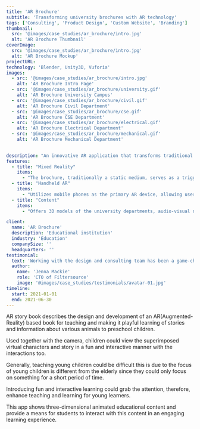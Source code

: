 ```yaml
---
title: 'AR Brochure'
subtitle: 'Transforming university brochures with AR technology'
tags: ['Consulting', 'Product Design', 'Custom Website', 'Branding']
thumbnail:
  src: '@images/case_studies/ar_brochure/intro.jpg'
  alt: 'AR Brochure Thumbnail'
coverImage:
  src: '@images/case_studies/ar_brochure/intro.jpg'
  alt: 'AR Brochure Mockup'
projectURL: 
technology: 'Blender, Unity3D, Vuforia'
images:
  - src: '@images/case_studies/ar_brochure/intro.jpg'
    alt: 'AR Brochure Intro Page'
  - src: '@images/case_studies/ar_brochure/university.gif'
    alt: 'AR Brochure University Campus'
  - src: '@images/case_studies/ar_brochure/civil.gif'
    alt: 'AR Brochure Civil Department'
  - src: '@images/case_studies/ar_brochure/cse.gif'
    alt: 'AR Brochure CSE Department'
  - src: '@images/case_studies/ar_brochure/electrical.gif'
    alt: 'AR Brochure Electrical Department'
  - src: '@images/case_studies/ar_brochure/mechanical.gif'
    alt: 'AR Brochure Mechanical Department'
 

description: "An innovative AR application that transforms traditional university brochures into interactive, mixed reality experiences, enhancing user engagement and providing detailed campus insights."
features:
  - title: "Mixed Reality"
    items:
      - "The brochure, traditionally a static medium, serves as a trigger for a dynamic augmented reality experience, transforming it into a mixed reality medium"
  - title: "Handheld AR"
    items:
      - "Utilizes mobile phones as the primary AR device, allowing users to interact with the AR elements using their phone's camera in real-time"
  - title: "Content"
    items:
      - "Offers 3D models of the university departments, audio-visual narratives, and detailed information on various educational departments and the university's vision"

client:
  name: 'AR Brochure'
  description: 'Educational institution'
  industry: 'Education'
  companySize: ''
  headquarters: ''
testimonial:
  text: 'Working with the design and consulting team has been a game-changer for Banter. Their expertise in website design, branding, content strategy, and AI integration has revolutionized the way we create and share our stories. Their work has not only elevated our brand but also empowered us to be leaders in digital journalism, reaching and engaging more readers than ever before.'
  author:
    name: 'Jenna Mackie'
    role: 'CTO of Filtersource'
    image: '@images/case_studies/testimonials/avatar-01.jpg'
timeline:
  start: 2021-01-01
  end: 2021-06-30
---
```


AR story book describes the design and development of an AR(Augmented- Reality) based book for teaching and making it playful learning of stories and information about various animals to preschool children. 

Used together with the camera, children could view the superimposed virtual characters and story in a fun and interactive manner with the interactions too.

Generally, teaching young children could be difficult this is due to the focus of young children is different from the elderly since they could only focus on something for a short period of time. 

Introducing fun and interactive learning could grab the attention, therefore, enhance teaching and learning for young learners.

This app shows three-dimensional animated educational content and provide a means for students to interact with this content in an engaging learning experience.
